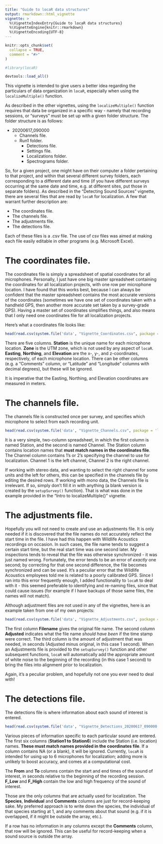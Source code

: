 ```yaml
---
title: "Guide to locaR data structures"
output: rmarkdown::html_vignette
vignette: >
  %\VignetteIndexEntry{Guide to locaR data structures}
  %\VignetteEngine{knitr::rmarkdown}
  %\VignetteEncoding{UTF-8}
---
```


```r
knitr::opts_chunk$set(
  collapse = TRUE,
  comment = "#>"
)
```

```r
#library(locaR)
```

```r
devtools::load_all()
```

This vignette is intended to give users a better idea regarding the particulars of data organization in `locaR`, especially when using the `localizeMultiple()` function.

As described in the other vignettes, using the `localizeMultiple()` function requires that data be organized in a specific way - namely that recording sessions, or "surveys" must be set up with a given folder structure. The folder structure is as follows:

* 20200617_090000
    * Channels file.
    * Run1 folder.
        * Detections file.
        * Settings file.
        * Localizations folder.
        * Spectrograms folder.
        
So, for a given project, one might have on their computer a folder pertaining to that project, and within that several different survey folders, each corresponding to a different date and time (if you have different surveys occurring at the same date and time, e.g. at different sites, put those in separate folders). As described in the "Detecting Sound Sources" vignette, there are several files that are read by `locaR` for localization. A few that warrant further description are:

* The coordinates file.
* The channels file.
* The adjustments file.
* The detections file.

Each of these files is a .csv file. The use of csv files was aimed at making each file easily editable in other programs (e.g. Microsoft Excel). 

# The coordinates file.

The coordinates file is simply a spreadsheet of spatial coordinates for all microphones. Personally, I just have one big master spreadsheet containing the coordinates for all localization projects, with one row per microphone location. I have found that this works best, because I can always be confident that the master spreadsheet contains the most accurate versions of the coordinates (sometimes we have one set of coordinates taken with a handheld GPS, then another more accurate set taken by a survey-grade GPS). Having a master set of coordinates simplifies things, and also means that I only need one coordinates file for all localization projects.

Here's what a coordinates file looks like:

```r
head(read.csv(system.file('data', "Vignette_Coordinates.csv", package = 'locaR')))
```

There are five columns. **Station** is the unique name for each microphone location. **Zone** is the UTM zone, which is not used by any aspect of `locaR`. **Easting**, **Northing**, and **Elevation** are the x-, y-, and z-coordinates, respectively, of each microphone location. There can be other columns (e.g. a "Comments" column, or "Latitude" and "Longitude" columns with decimal degrees), but these will be ignored.

It is imperative that the Easting, Northing, and Elevation coordinates are measured in meters.

# The channels file.

The channels file is constructed once per survey, and specifies which microphone to select from each recording unit. 

```r
head(read.csv(system.file('data', "Vignette_Channels.csv", package = 'locaR')))
```

It is a very simple, two-column spreadsheet, in which the first column is named Station, and the second is named Channel. The Station column contains location names that **must match names in the coordinates file**. The Channel column contains 1's or 2's specifying the channel to use for localization. Channel 1 is the left channel, Channel 2 is the right channel. 

If working with stereo data, and wanting to select the right channel for some units and the left for others, this can be specified in the channels file by editing the desired rows. If working with mono data, the Channels file is irrelevant. If so, simply don't fill it in with anything (a blank version is created by the `setupSurvey()` function). That is what was done in the example provided in the "Intro to localizeMultiple()" vignette. 

# The adjustments file.

Hopefully you will not need to create and use an adjustments file. It is only needed if it is discovered that the file names do not accurately reflect the start time in the file. I have had this happen with Wildlife Acoustics recordings on occasion. In such cases, the file name tends to suggest a certain start time, but the real start time was one second later. My inspections tends to reveal that the file was otherwise synchronized - it was just named wrong. Fortunately, the error tends to be an error of *exactly* one second; by correcting for that one second difference, the file becomes synchronized and can be used. It's a peculiar error that the Wildlife Acoustics employees told me is related to a poorly calibrated GPS. Since I ran into this error frequently enough, I added functionality to `locaR` to deal with it - this seemed preferable to identifying and re-naming files, since that could cause issues (for example if I have backups of those same files, the names will not match).

Although adjustment files are not used in any of the vignettes, here is an example taken from one of my own projects:

```r
head(read.csv(system.file('data', "Vignette_Adjustments.csv", package = 'locaR')))
```

The first column **Filename** gives the original file name. The second column **Adjusted** indicates what the file name *should have been* if the time stamp were correct. The third column is the amount of adjustment that was needed, in seconds (Adjusted minus original, in this case 1 second). When an Adjustments file is provided to the `setupSurvey()` function and other subsequent functions, `locaR` will automatically add the appropriate amount of white noise to the beginning of the recording (in this case 1 second) to bring the files into alignment prior to localization.

Again, it's a peculiar problem, and hopefully not one you ever need to deal with!

# The detections file.

The detections file is where information about each sound of interest is entered. 

```r
head(read.csv(system.file('data', "Vignette_Detections_20200617_090000.csv", package = 'locaR')))
```

Various pieces of information specific to each particular sound are entered. The first six columns (**Station1 to Station6**) include the Station (i.e. location) names. **These must match names provided in the coordinates file**. If a column contains NA (or a blank), it will be ignored. Currently, `locaR` is intended for using up to 6 microphones for localization; adding more is unlikely to boost accuracy, and comes at a computational cost.

The **From** and **To** columns contain the start and end times of the sound of interest, in seconds relative to the beginning of the recording session. **F_Low** and **F_High** contain the low and high frequency of the sound of interest. 

Those are the only columns that are actually used for localization. The **Species**, **Individual** and **Comments** columns are just for record-keeping sake. My preferred approach is to write down the species, the individual of that species starting at 1, and any comments about that sound (e.g. if it is overlapped, if it might be outside the array, etc.). 

If a row has no information in any columns except the **Comments** column, that row will be ignored. This can be useful for record-keeping when a sound source is outside the array.








